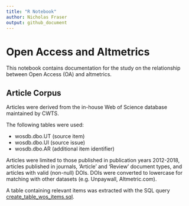```yaml
---
title: "R Notebook"
author: Nicholas Fraser
output: github_document
---
```


# Open Access and Altmetrics

This notebook contains documentation for the study on the relationship between
Open Access (OA) and altmetrics.

## Article Corpus

Articles were derived from the in-house Web of Science database maintained by
CWTS.

The following tables were used:

- wosdb.dbo.UT (source item)
- wosdb.dbo.UI (source issue)
- wosdb.dbo.AR (additional item identifier)

Articles were limited to those published in publication years 2012-2018,
articles published in journals, 'Article' and 'Review' document types, and
articles with valid (non-null) DOIs. DOIs were converted to lowercase for
matching with other datasets (e.g. Unpaywall, Altmetric.com).

A table containing relevant items was extracted with the SQL query
[create_table_wos_items.sql](queries/create_table_wos_items.sql).

```r




```

